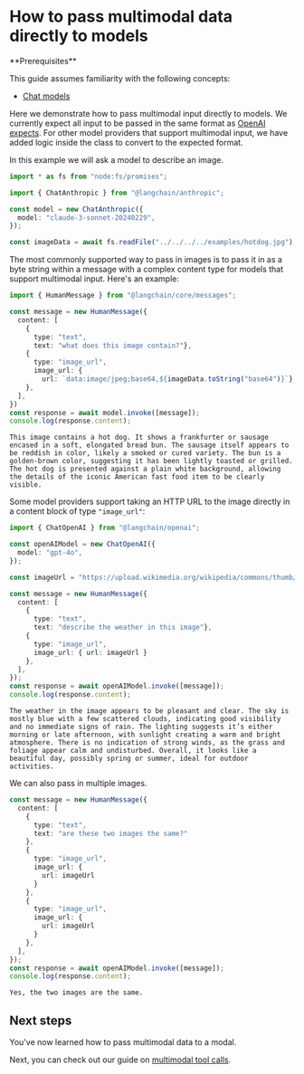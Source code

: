 # How to pass multimodal data directly to models

<Info>
**Prerequisites**


This guide assumes familiarity with the following concepts:

- [Chat models](/oss/javascript/concepts/chat_models)

</Info>

Here we demonstrate how to pass multimodal input directly to models. 
We currently expect all input to be passed in the same format as [OpenAI expects](https://platform.openai.com/docs/guides/vision).
For other model providers that support multimodal input, we have added logic inside the class to convert to the expected format.

In this example we will ask a model to describe an image.


```typescript
import * as fs from "node:fs/promises";

import { ChatAnthropic } from "@langchain/anthropic";

const model = new ChatAnthropic({
  model: "claude-3-sonnet-20240229",
});

const imageData = await fs.readFile("../../../../examples/hotdog.jpg");
```

The most commonly supported way to pass in images is to pass it in as a byte string within a message with a complex content type for models that support multimodal input. Here's an example:


```typescript
import { HumanMessage } from "@langchain/core/messages";

const message = new HumanMessage({
  content: [
    {
      type: "text",
      text: "what does this image contain?"},
    {
      type: "image_url",
      image_url: {
        url: `data:image/jpeg;base64,${imageData.toString("base64")}`},
    },
  ],
})
const response = await model.invoke([message]);
console.log(response.content);
```
```output
This image contains a hot dog. It shows a frankfurter or sausage encased in a soft, elongated bread bun. The sausage itself appears to be reddish in color, likely a smoked or cured variety. The bun is a golden-brown color, suggesting it has been lightly toasted or grilled. The hot dog is presented against a plain white background, allowing the details of the iconic American fast food item to be clearly visible.
```
Some model providers support taking an HTTP URL to the image directly in a content block of type `"image_url"`:


```typescript
import { ChatOpenAI } from "@langchain/openai";

const openAIModel = new ChatOpenAI({
  model: "gpt-4o",
});

const imageUrl = "https://upload.wikimedia.org/wikipedia/commons/thumb/d/dd/Gfp-wisconsin-madison-the-nature-boardwalk.jpg/2560px-Gfp-wisconsin-madison-the-nature-boardwalk.jpg";

const message = new HumanMessage({
  content: [
    {
      type: "text",
      text: "describe the weather in this image"},
    {
      type: "image_url",
      image_url: { url: imageUrl }
    },
  ],
});
const response = await openAIModel.invoke([message]);
console.log(response.content);
```
```output
The weather in the image appears to be pleasant and clear. The sky is mostly blue with a few scattered clouds, indicating good visibility and no immediate signs of rain. The lighting suggests it’s either morning or late afternoon, with sunlight creating a warm and bright atmosphere. There is no indication of strong winds, as the grass and foliage appear calm and undisturbed. Overall, it looks like a beautiful day, possibly spring or summer, ideal for outdoor activities.
```
We can also pass in multiple images.


```typescript
const message = new HumanMessage({
  content: [
    {
      type: "text",
      text: "are these two images the same?"
    },
    {
      type: "image_url",
      image_url: {
        url: imageUrl
      }
    },
    {
      type: "image_url",
      image_url: {
        url: imageUrl
      }
    },
  ],
});
const response = await openAIModel.invoke([message]);
console.log(response.content);
```
```output
Yes, the two images are the same.
```
## Next steps

You've now learned how to pass multimodal data to a modal.

Next, you can check out our guide on [multimodal tool calls](/oss/javascript/how-to/tool_calls_multimodal).
